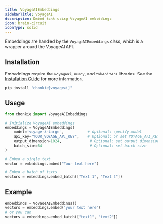```yaml
---
title: VoyageAIEmbeddings
sidebarTitle: VoyageAI
description: Embed text using VoyageAI embeddings
icon: brain-circuit
iconType: solid
---
```


Embeddings are handled by the `VoyageAIEmbeddings` class, which is a wrapper around the VoyageAI API.

## Installation

Embeddings require the `voyageai`, `numpy`, and `tokenizers` libraries. See the [Installation Guide](/oss/installation) for more information.

```bash
pip install "chonkie[voyageai]"
```

## Usage

```python
from chonkie import VoyageAIEmbeddings

# Initialize VoyageAI embeddings
embeddings = VoyageAIEmbeddings(
	model="voyage-3-large",           # Optional: specify model
	api_key="YOUR_VOYAGE_API_KEY",    # Optional: or set VOYAGE_API_KEY env var
	output_dimension=1024,             # Optional: set output dimension
	batch_size=64                      # Optional: set batch size
)

# Embed a single text
vector = embeddings.embed("Your text here")

# Embed a batch of texts
vectors = embeddings.embed_batch(["Text 1", "Text 2"])
```

## Example

```python
embeddings = VoyageAIEmbeddings()
vectors = embeddings.embed("your text here")
# or you can
vectors = embeddings.embed_batch(["text1", "text2"])
```

